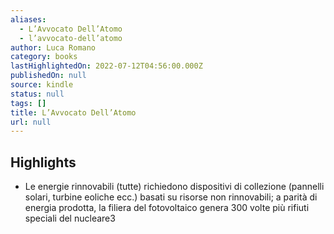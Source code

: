 ```yaml
---
aliases:
  - L’Avvocato Dell’Atomo
  - l’avvocato-dell’atomo
author: Luca Romano
category: books
lastHighlightedOn: 2022-07-12T04:56:00.000Z
publishedOn: null
source: kindle
status: null
tags: []
title: L’Avvocato Dell’Atomo
url: null
---
```

## Highlights

- Le energie rinnovabili (tutte) richiedono dispositivi di collezione (pannelli solari, turbine eoliche ecc.) basati su risorse non rinnovabili; a parità di energia prodotta, la filiera del fotovoltaico genera 300 volte più rifiuti speciali del nucleare3
